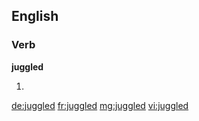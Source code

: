 ==English==

===Verb===
'''juggled'''

# {{past of|[[juggle]]}}

[[de:juggled]]
[[fr:juggled]]
[[mg:juggled]]
[[vi:juggled]]